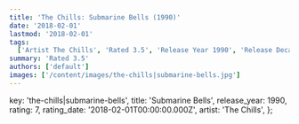```yaml
---
title: 'The Chills: Submarine Bells (1990)'
date: '2018-02-01'
lastmod: '2018-02-01'
tags:
  ['Artist The Chills', 'Rated 3.5', 'Release Year 1990', 'Release Decade 1990']
summary: 'Rated 3.5'
authors: ['default']
images: ['/content/images/the-chills|submarine-bells.jpg']
---
```


  key: 'the-chills|submarine-bells',
  title: 'Submarine Bells',
  release_year: 1990,
  rating: 7,
  rating_date: '2018-02-01T00:00:00.000Z',
  artist: 'The Chills',
};

<MusicRating data={data} />

